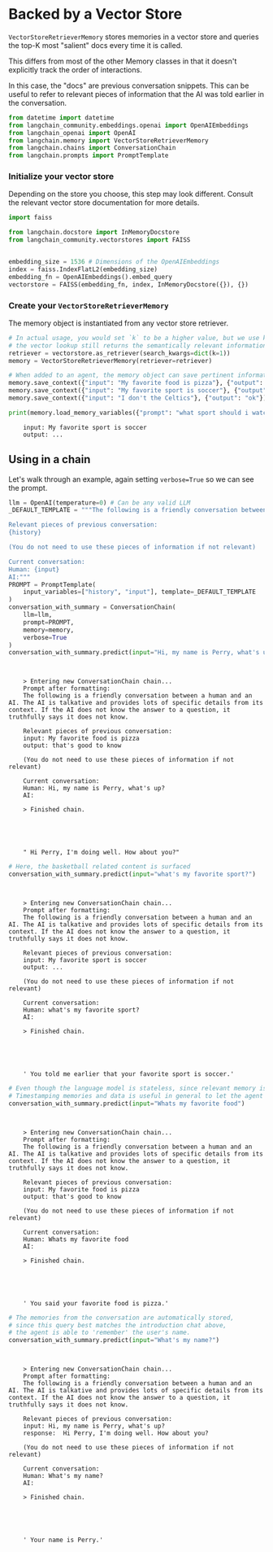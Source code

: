 # Backed by a Vector Store

`VectorStoreRetrieverMemory` stores memories in a vector store and queries the top-K most "salient" docs every time it is called.

This differs from most of the other Memory classes in that it doesn't explicitly track the order of interactions.

In this case, the "docs" are previous conversation snippets. This can be useful to refer to relevant pieces of information that the AI was told earlier in the conversation.

```python
from datetime import datetime
from langchain_community.embeddings.openai import OpenAIEmbeddings
from langchain_openai import OpenAI
from langchain.memory import VectorStoreRetrieverMemory
from langchain.chains import ConversationChain
from langchain.prompts import PromptTemplate
```

### Initialize your vector store

Depending on the store you choose, this step may look different. Consult the relevant vector store documentation for more details.


```python
import faiss

from langchain.docstore import InMemoryDocstore
from langchain_community.vectorstores import FAISS


embedding_size = 1536 # Dimensions of the OpenAIEmbeddings
index = faiss.IndexFlatL2(embedding_size)
embedding_fn = OpenAIEmbeddings().embed_query
vectorstore = FAISS(embedding_fn, index, InMemoryDocstore({}), {})
```

### Create your `VectorStoreRetrieverMemory`

The memory object is instantiated from any vector store retriever.


```python
# In actual usage, you would set `k` to be a higher value, but we use k=1 to show that
# the vector lookup still returns the semantically relevant information
retriever = vectorstore.as_retriever(search_kwargs=dict(k=1))
memory = VectorStoreRetrieverMemory(retriever=retriever)

# When added to an agent, the memory object can save pertinent information from conversations or used tools
memory.save_context({"input": "My favorite food is pizza"}, {"output": "that's good to know"})
memory.save_context({"input": "My favorite sport is soccer"}, {"output": "..."})
memory.save_context({"input": "I don't the Celtics"}, {"output": "ok"}) #
```


```python
print(memory.load_memory_variables({"prompt": "what sport should i watch?"})["history"])
```

<CodeOutputBlock lang="python">

```
    input: My favorite sport is soccer
    output: ...
```

</CodeOutputBlock>

## Using in a chain
Let's walk through an example, again setting `verbose=True` so we can see the prompt.


```python
llm = OpenAI(temperature=0) # Can be any valid LLM
_DEFAULT_TEMPLATE = """The following is a friendly conversation between a human and an AI. The AI is talkative and provides lots of specific details from its context. If the AI does not know the answer to a question, it truthfully says it does not know.

Relevant pieces of previous conversation:
{history}

(You do not need to use these pieces of information if not relevant)

Current conversation:
Human: {input}
AI:"""
PROMPT = PromptTemplate(
    input_variables=["history", "input"], template=_DEFAULT_TEMPLATE
)
conversation_with_summary = ConversationChain(
    llm=llm,
    prompt=PROMPT,
    memory=memory,
    verbose=True
)
conversation_with_summary.predict(input="Hi, my name is Perry, what's up?")
```

<CodeOutputBlock lang="python">

```


    > Entering new ConversationChain chain...
    Prompt after formatting:
    The following is a friendly conversation between a human and an AI. The AI is talkative and provides lots of specific details from its context. If the AI does not know the answer to a question, it truthfully says it does not know.

    Relevant pieces of previous conversation:
    input: My favorite food is pizza
    output: that's good to know

    (You do not need to use these pieces of information if not relevant)

    Current conversation:
    Human: Hi, my name is Perry, what's up?
    AI:

    > Finished chain.





    " Hi Perry, I'm doing well. How about you?"
```

</CodeOutputBlock>


```python
# Here, the basketball related content is surfaced
conversation_with_summary.predict(input="what's my favorite sport?")
```

<CodeOutputBlock lang="python">

```


    > Entering new ConversationChain chain...
    Prompt after formatting:
    The following is a friendly conversation between a human and an AI. The AI is talkative and provides lots of specific details from its context. If the AI does not know the answer to a question, it truthfully says it does not know.

    Relevant pieces of previous conversation:
    input: My favorite sport is soccer
    output: ...

    (You do not need to use these pieces of information if not relevant)

    Current conversation:
    Human: what's my favorite sport?
    AI:

    > Finished chain.





    ' You told me earlier that your favorite sport is soccer.'
```

</CodeOutputBlock>


```python
# Even though the language model is stateless, since relevant memory is fetched, it can "reason" about the time.
# Timestamping memories and data is useful in general to let the agent determine temporal relevance
conversation_with_summary.predict(input="Whats my favorite food")
```

<CodeOutputBlock lang="python">

```


    > Entering new ConversationChain chain...
    Prompt after formatting:
    The following is a friendly conversation between a human and an AI. The AI is talkative and provides lots of specific details from its context. If the AI does not know the answer to a question, it truthfully says it does not know.

    Relevant pieces of previous conversation:
    input: My favorite food is pizza
    output: that's good to know

    (You do not need to use these pieces of information if not relevant)

    Current conversation:
    Human: Whats my favorite food
    AI:

    > Finished chain.





    ' You said your favorite food is pizza.'
```

</CodeOutputBlock>


```python
# The memories from the conversation are automatically stored,
# since this query best matches the introduction chat above,
# the agent is able to 'remember' the user's name.
conversation_with_summary.predict(input="What's my name?")
```

<CodeOutputBlock lang="python">

```


    > Entering new ConversationChain chain...
    Prompt after formatting:
    The following is a friendly conversation between a human and an AI. The AI is talkative and provides lots of specific details from its context. If the AI does not know the answer to a question, it truthfully says it does not know.

    Relevant pieces of previous conversation:
    input: Hi, my name is Perry, what's up?
    response:  Hi Perry, I'm doing well. How about you?

    (You do not need to use these pieces of information if not relevant)

    Current conversation:
    Human: What's my name?
    AI:

    > Finished chain.





    ' Your name is Perry.'
```

</CodeOutputBlock>
